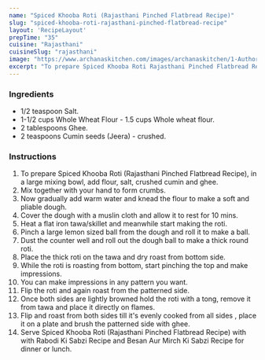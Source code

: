 ---
name: "Spiced Khooba Roti (Rajasthani Pinched Flatbread Recipe)"
slug: "spiced-khooba-roti-rajasthani-pinched-flatbread-recipe"
layout: 'RecipeLayout'
prepTime: "35"
cuisine: "Rajasthani"
cuisineSlug: "rajasthani"
image: "https://www.archanaskitchen.com/images/archanaskitchen/1-Author/shaheen_ali/Rajasthani_Khooba_Roti.jpg"
excerpt: "To prepare Spiced Khooba Roti Rajasthani Pinched Flatbread Recipe, in a large mixing bowl, add flour, salt, crushed cumin and ghee"
---

### Ingredients

- 1/2 teaspoon Salt.
- 1-1/2 cups Whole Wheat Flour - 1.5 cups Whole wheat flour.
- 2 tablespoons Ghee.
- 2 teaspoons Cumin seeds (Jeera) - crushed.

### Instructions

1. To prepare Spiced Khooba Roti (Rajasthani Pinched Flatbread Recipe), in a large mixing bowl, add flour, salt, crushed cumin and ghee.
1. Mix together with your hand to form crumbs.
1. Now gradually add warm water and knead the flour to make a soft and pliable dough.
1. Cover the dough with a muslin cloth and allow it to rest for 10 mins.
1. Heat a flat iron tawa/skillet and meanwhile start making the roti.
1. Pinch a large lemon sized ball from the dough and roll it to make a ball.
1. Dust the counter well and roll out the dough ball to make a thick round roti.
1. Place the thick roti on the tawa and dry roast from bottom side.
1. While the roti is roasting from bottom, start pinching the top and make impressions.
1. You can make impressions in any pattern you want.
1. Flip the roti and again roast from the patterned side.
1. Once both sides are lightly browned hold the roti with a tong, remove it from tawa and place it directly on flames.
1. Flip and roast from both sides till it's evenly cooked from all sides , place it on a plate and brush the patterned side with ghee.
1. Serve Spiced Khooba Roti (Rajasthani Pinched Flatbread Recipe) with with Rabodi Ki Sabzi Recipe and Besan Aur Mirch Ki Sabzi Recipe for dinner or lunch.
